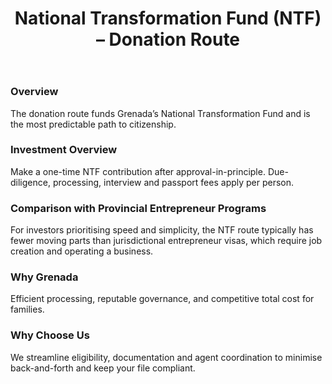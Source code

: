﻿---
program: ntf
vertical: citizenship
kind: program
title: "National Transformation Fund (NTF) – Donation Route"
country: Grenada
countrySlug: grenada
programSlug: ntf
tagline: "The simplest path — a one-time contribution to Grenada’s NTF."
currency: USD
timelineMonths: 4
minInvestment: 235000
tags: ["CBI", "donation", "Caribbean", "family"]

heroImage: "/images/citizenship/grenada/grenada.webp"
heroVideo: "/images/personal/video/sample.mp4"
heroPoster: "/images/citizenship/grenada/grenada.webp"

brochure: "/images/citizenship/antigua/antigua.pdf"

# NEW – used by Program specifics / Risk & Compliance / Docs / Estimator
routeType: donation
lastUpdated: "2025-03-01"

prices:
  - label: "NTF contribution (family up to 4)"
    amount: 235000
  - label: "Due diligence fee (per adult, 17+)"
    amount: 5000
  - label: "Government processing (per person 17+)"
    amount: 1500
  - label: "Interview fee (per person 17+)"
    amount: 1000

governmentFees:
  - label: "Certificate & oath issuance (per file)"
    amount: 500
    currency: USD
  - label: "Passport issuance (per person)"
    amount: 250
    currency: USD

proofOfFunds:
  - label: "Recommended liquid funds (from)"
    amount: 250000
    notes: "Indicative for a single applicant. Families require higher buffers for fees and passports."

benefits:
  - "Straightforward route with predictable one-off contribution."
  - "Processing commonly begins around 3–4 months post-submission."
  - "Family inclusions supported; competitive vs regional peers."

requirements:
  - "Pay the NTF contribution after approval in principle."
  - "Pass due diligence and interview; provide complete KYC."
  - "Apply only through authorised agents per IMA rules."

disqualifiers:
  - "Adverse background findings or unclear source of funds."
  - "Attempting direct application without authorised agents."
  - "Sanctions/watchlist conflicts."

riskNotes:
  - "Donation is non-recoverable; no capital return."
  - "Strengthened due-diligence may extend timelines."

complianceNotes:
  - "Enhanced KYC (PEP checks, source-of-funds, banking reference)."
  - "Remote interview typically required for adults."

documentChecklist:
  - group: "Identity & Civil"
    documents:
      - "Passport copies (validity ≥ 12 months)"
      - "Birth and marriage certificates (apostilled)"
      - "National ID(s) and address proof"
  - group: "Financial & SOF"
    documents:
      - "Bank statements (6–12 months)"
      - "Source-of-funds trail (salary/dividends/sale proceeds)"
      - "Banker’s reference letter"
  - group: "Compliance"
    documents:
      - "Police clearance certificates"
      - "Medical form & basic labs"
      - "CVs for adult applicants"

familyMatrix:
  childrenUpTo: 25
  parentsFromAge: 55
  siblings: false
  spouse: true

quickCheck:
  title: "Donation route pre-screen"
  questions:
    - id: "budget"
      label: "Budget for USD 235k + fees?"
      type: boolean
    - id: "clean"
      label: "Clean background & KYC docs ready?"
      type: boolean
    - id: "interview"
      label: "Comfortable with a remote interview?"
      type: boolean
  ctas:
    primaryHref: "/PersonalBooking"
    primaryText: "Book a Free Consultation"
    secondaryHref: "/citizenship/grenada"
    secondaryText: "See other Grenada options"

processSteps:
  - title: "Agent engagement & KYC"
    description: "Pick an Authorised International Marketing Agent; pre-checks and document list."
  - title: "File submission"
    description: "Due diligence & remote interview for adults."
  - title: "Approval in principle"
    description: "Pay the NTF contribution and outstanding fees."
  - title: "Citizenship & passports"
    description: "Certificate issued; passport applications filed."

faq:
  - q: "Are fees flat for families?"
    a: "No. Due-diligence/processing and passport fees scale by age and family size; we’ll quote your exact structure."
  - q: "Is an interview mandatory?"
    a: "Most adult applicants complete a remote interview as part of strengthened due diligence."

# Optional interactive estimator (drives CostCalculator)
costEstimator:
  baseOptions:
    - id: "family4"
      label: "Family (up to 4) – NTF contribution"
      amount: 235000
    - id: "single"
      label: "Single applicant – NTF contribution"
      amount: 235000
  defaultBaseId: "family4"
  adults: 2
  children: 0
  addons:
    - id: "dd-adult"
      label: "Due diligence (per adult)"
      amount: 5000
      per: "adult"
    - id: "proc-per-person"
      label: "Gov. processing (per person)"
      amount: 1500
      per: "person"
    - id: "interview-per-adult"
      label: "Interview (per adult)"
      amount: 1000
      per: "adult"
    - id: "passport-per-person"
      label: "Passport issuance (per person)"
      amount: 250
      per: "person"

seo:
  title: "Grenada NTF Donation – Citizenship by Investment"
  description: "Become a Grenadian citizen via a USD 235,000 NTF contribution. Learn fees, interview, and processing timeline."
  keywords:
    - "Grenada NTF"
    - "donation route"
    - "Grenada citizenship by investment"
---

### Overview

The donation route funds Grenada’s National Transformation Fund and is the most predictable path to citizenship.

### Investment Overview

Make a one-time NTF contribution after approval-in-principle. Due-diligence, processing, interview and passport fees apply per person.

### Comparison with Provincial Entrepreneur Programs

For investors prioritising speed and simplicity, the NTF route typically has fewer moving parts than jurisdictional entrepreneur visas, which require job creation and operating a business.

### Why Grenada

Efficient processing, reputable governance, and competitive total cost for families.

### Why Choose Us

We streamline eligibility, documentation and agent coordination to minimise back-and-forth and keep your file compliant.

